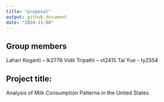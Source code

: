 ```yaml
---
title: "proposal"
output: github_document
date: "2024-11-08"
---
```


## Group members

Lahari Koganti – lk2776
Vidit Tripathi – vt2415
Tai Yue - ty2554

## Project title:
Analysis of Milk Consumption Patterns in the United States


